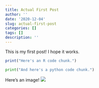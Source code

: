 ```yaml
---
title: Actual First Post
author: ''
date: '2020-12-04'
slug: actual-first-post
categories: []
tags: []
description: ''
---
```


This is my first post! I hope it works.

```R

print("Here's an R code chunk.")

```

```python

print("And here's a python code chunk.")

```

Here's an image!
![](/post/2020-12-04-actual-first-post_files/01c1c5978016120df88144866a222681853b7af578.jpg)
